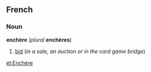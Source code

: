 == French ==
===Noun===
'''enchère''' (''plural'' '''enchères''')

#[[bid]] (''in a sale, an auction or in the card game bridge'')

[[et:Enchère]]